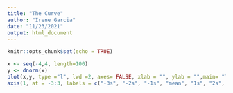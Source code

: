 ```yaml
---
title: "The Curve"
author: "Irene Garcia"
date: "11/23/2021"
output: html_document
---
```



```r
knitr::opts_chunk$set(echo = TRUE)
```

```r
x <- seq(-4,4, length=100)
y <- dnorm(x)
plot(x,y, type ="l", lwd =2, axes= FALSE, xlab = "", ylab = "",main= "The normal Curve ")
axis(1, at = -3:3, labels = c("-3s", "-2s", "-1s", "mean", "1s", "2s", "3s"))
```
